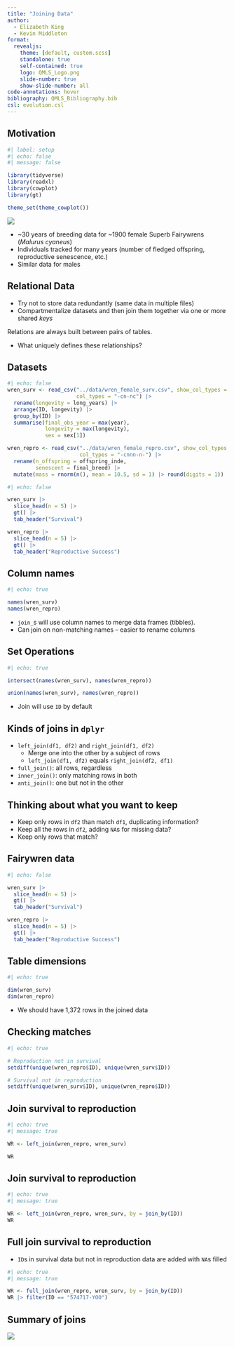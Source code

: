 ```yaml
---
title: "Joining Data"
author:
  - Elizabeth King
  - Kevin Middleton
format:
  revealjs:
    theme: [default, custom.scss]
    standalone: true
    self-contained: true
    logo: QMLS_Logo.png
    slide-number: true
    show-slide-number: all
code-annotations: hover
bibliography: QMLS_Bibliography.bib
csl: evolution.csl
---
```


## Motivation

```r
#| label: setup
#| echo: false
#| message: false

library(tidyverse)
library(readxl)
library(cowplot)
library(gt)

theme_set(theme_cowplot())

```

<!--
Datasets

-->

![](https://www.scientificlib.com/en/Biology/Animalia/Chordata/Aves/images/MalurusCyaneus1.jpg){fig-align="center"}

- ~30 years of breeding data for ~1900 female Superb Fairywrens (*Malurus cyaneus*)
- Individuals tracked for many years (number of fledged offspring, reproductive senescence, etc.)
- Similar data for males


## Relational Data

- Try not to store data redundantly (same data in multiple files)
- Compartmentalize datasets and then join them together via one or more shared *keys*

Relations are always built between pairs of tables. 

- What uniquely defines these relationships?


## Datasets

```r
#| echo: false
wren_surv <- read_csv("../data/wren_female_surv.csv", show_col_types = FALSE,
                      col_types = "-cn-nc") |> 
  rename(longevity = long_years) |> 
  arrange(ID, longevity) |> 
  group_by(ID) |> 
  summarise(final_obs_year = max(year),
            longevity = max(longevity),
            sex = sex[1])

wren_repro <- read_csv("../data/wren_female_repro.csv", show_col_types = FALSE,
                       col_types = "-cnnn-n-") |> 
  rename(n_offspring = offspring_inde,
         senescent = final_breed) |> 
  mutate(mass = rnorm(n(), mean = 10.5, sd = 1) |> round(digits = 1))
```

```r
#| echo: false

wren_surv |> 
  slice_head(n = 5) |> 
  gt() |> 
  tab_header("Survival")

wren_repro |> 
  slice_head(n = 5) |> 
  gt() |> 
  tab_header("Reproductive Success")

```


## Column names

```r
#| echo: true

names(wren_surv)
names(wren_repro)
```

- `join_`s will use column names to merge data frames (tibbles). 
- Can join on non-matching names -- easier to rename columns


## Set Operations 

```r
#| echo: true

intersect(names(wren_surv), names(wren_repro))

union(names(wren_surv), names(wren_repro))

```

- Join will use `ID` by default


## Kinds of joins in `dplyr`

::: {.incremental}

- `left_join(df1, df2)` and `right_join(df1, df2)`
    - Merge one into the other by a subject of rows
    - `left_join(df1, df2)` equals `right_join(df2, df1)`
- `full_join()`: all rows, regardless
- `inner_join()`: only matching rows in both
- `anti_join()`: one but not in the other

:::


## Thinking about what you want to keep

- Keep only rows in `df2` than match `df1`, duplicating information?
- Keep all the rows in `df2`, adding `NA`s for missing data?
- Keep only rows that match?


## Fairywren data

```r
#| echo: false

wren_surv |> 
  slice_head(n = 5) |> 
  gt() |> 
  tab_header("Survival")

wren_repro |> 
  slice_head(n = 5) |> 
  gt() |> 
  tab_header("Reproductive Success")

```


## Table dimensions

```r
#| echo: true

dim(wren_surv)
dim(wren_repro)
```

- We should have 1,372 rows in the joined data


## Checking matches

```r
#| echo: true

# Reproduction not in survival
setdiff(unique(wren_repro$ID), unique(wren_surv$ID))

# Survival not in reproduction
setdiff(unique(wren_surv$ID), unique(wren_repro$ID))
```


## Join survival to reproduction

```r
#| echo: true
#| message: true

WR <- left_join(wren_repro, wren_surv)
```

```r
WR
```


## Join survival to reproduction

```r
#| echo: true
#| message: true

WR <- left_join(wren_repro, wren_surv, by = join_by(ID))
WR
```


## Full join survival to reproduction

- `ID`s in survival data but not in reproduction data are added with `NA`s filled

```r
#| echo: true
#| message: true

WR <- full_join(wren_repro, wren_surv, by = join_by(ID))
WR |> filter(ID == "574717-YOO")
```


## Summary of joins

![](https://data-lessons.github.io/gapminder-R/fig/dplyr-joins.png){fig-align="center"}
